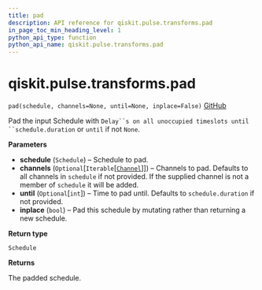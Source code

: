 ```yaml
---
title: pad
description: API reference for qiskit.pulse.transforms.pad
in_page_toc_min_heading_level: 1
python_api_type: function
python_api_name: qiskit.pulse.transforms.pad
---
```


# qiskit.pulse.transforms.pad

<span id="qiskit.pulse.transforms.pad" />

`pad(schedule, channels=None, until=None, inplace=False)` [GitHub](https://github.com/qiskit/qiskit/tree/stable/0.20/qiskit/pulse/transforms/canonicalization.py "view source code")

Pad the input Schedule with `Delay``s on all unoccupied timeslots until ``schedule.duration` or `until` if not `None`.

**Parameters**

*   **schedule** (`Schedule`) – Schedule to pad.
*   **channels** (`Optional`\[`Iterable`\[[`Channel`](pulse#qiskit.pulse.channels.Channel "qiskit.pulse.channels.Channel")]]) – Channels to pad. Defaults to all channels in `schedule` if not provided. If the supplied channel is not a member of `schedule` it will be added.
*   **until** (`Optional`\[`int`]) – Time to pad until. Defaults to `schedule.duration` if not provided.
*   **inplace** (`bool`) – Pad this schedule by mutating rather than returning a new schedule.

**Return type**

`Schedule`

**Returns**

The padded schedule.

